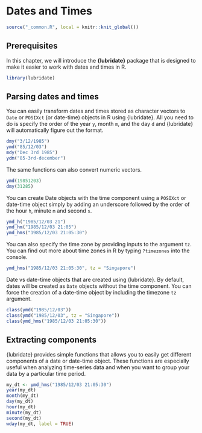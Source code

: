 # Dates and Times {#datetime}

```r
source("_common.R", local = knitr::knit_global())
```

## Prerequisites

In this chapter, we will introduce the **{lubridate}** package that is designed to make it easier to work with dates and times in R. 

```r
library(lubridate)
```


## Parsing dates and times

You can easily transform dates and times stored as character vectors to `Date` or `POSIXct` (or date-time) objects in R using {lubridate}. All you need to do is specify the order of the year `y`, month `m`, and the day `d` and {lubridate} will automatically figure out the format.

```r
dmy("3/12/1985")
ymd("85/12/03")
mdy("Dec 3rd 1985")
ydm("85-3rd-december")
```

The same functions can also convert numeric vectors.

```r
ymd(19851203)
dmy(31285)
```

You can create Date objects with the time component using a `POSIXct` or date-time object simply by adding an underscore followed by the order of the hour `h`, minute `m` and second `s`. 

```r
ymd_h("1985/12/03 21")
ymd_hm("1985/12/03 21:05")
ymd_hms("1985/12/03 21:05:30")
```

You can also specify the time zone by providing inputs to the argument `tz`. You can find out more about time zones in R by typing `?timezones` into the console. 

```r
ymd_hms("1985/12/03 21:05:30", tz = "Singapore")
```

Date vs date-time objects that are created using {lubridate}. By default, dates will be created as `Date` objects without the time component. You can force the creation of a date-time object by including the timezone `tz` argument. 

```r
class(ymd("1985/12/03"))
class(ymd("1985/12/03", tz = "Singapore"))
class(ymd_hms("1985/12/03 21:05:30"))
```


## Extracting components

{lubridate} provides simple functions that allows you to easily get different components of a date or date-time object. These functions are especially useful when analyzing time-series data and when you want to group your data by a particular time period. 

```r

my_dt <- ymd_hms("1985/12/03 21:05:30")
year(my_dt)
month(my_dt)
day(my_dt)
hour(my_dt)
minute(my_dt)
second(my_dt)
wday(my_dt, label = TRUE)
```



